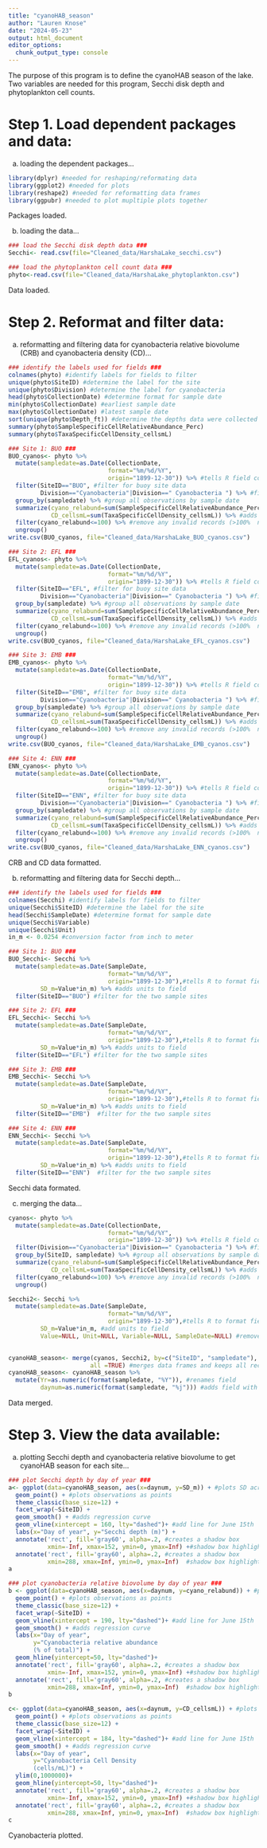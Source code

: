 ```yaml
---
title: "cyanoHAB_season"
author: "Lauren Knose"
date: "2024-05-23"
output: html_document
editor_options: 
  chunk_output_type: console
---
```


The purpose of this program is to define the cyanoHAB season of the lake. Two variables are needed for this program, Secchi disk depth and phytoplankton cell counts. 

# Step 1. Load dependent packages and data:

a) loading the dependent packages...

```r
library(dplyr) #needed for reshaping/reformating data
library(ggplot2) #needed for plots
library(reshape2) #needed for reformatting data frames
library(ggpubr) #needed to plot mupltiple plots together
```

Packages loaded.

b) loading the data...

```r
### load the Secchi disk depth data ###
Secchi<- read.csv(file="Cleaned_data/HarshaLake_secchi.csv")

### load the phytoplankton cell count data ###
phyto<-read.csv(file="Cleaned_data/HarshaLake_phytoplankton.csv")
```

Data loaded.

# Step 2. Reformat and filter data:

a) reformatting and filtering data for cyanobacteria relative biovolume (CRB) and cyanobacteria density (CD)...

```r
### identify the labels used for fields ###
colnames(phyto) #identify labels for fields to filter
unique(phyto$SiteID) #determine the label for the site
unique(phyto$Division) #determine the label for cyanobacteria
head(phyto$CollectionDate) #determine format for sample date
min(phyto$CollectionDate) #earliest sample date
max(phyto$CollectionDate) #latest sample date
sort(unique(phyto$Depth_ft)) #determine the depths data were collected
summary(phyto$SampleSpecificCellRelativeAbundance_Perc)
summary(phyto$TaxaSpecificCellDensity_cellsmL)

### Site 1: BUO ###
BUO_cyanos<- phyto %>%
  mutate(sampledate=as.Date(CollectionDate,
                            format="%m/%d/%Y",
                            origin="1899-12-30")) %>% #tells R field contains dates
  filter(SiteID=="BUO", #filter for buoy site data
         Division=="Cyanobacteria"|Division==" Cyanobacteria ") %>% #filter for cyanobacteria 
  group_by(sampledate) %>% #group all observations by sample date
  summarize(cyano_relabund=sum(SampleSpecificCellRelativeAbundance_Perc), #add all observations of cyanobacteria biovolumes together for each sample date
            CD_cellsmL=sum(TaxaSpecificCellDensity_cellsmL)) %>% #adds all the cyanobacteria cells/mL together for each sample date
  filter(cyano_relabund<=100) %>% #remove any invalid records (>100%  not valid entry)
  ungroup()
write.csv(BUO_cyanos, file="Cleaned_data/HarshaLake_BUO_cyanos.csv")

### Site 2: EFL ###
EFL_cyanos<- phyto %>%
  mutate(sampledate=as.Date(CollectionDate,
                            format="%m/%d/%Y",
                            origin="1899-12-30")) %>% #tells R field contains dates
  filter(SiteID=="EFL", #filter for buoy site data
         Division=="Cyanobacteria"|Division==" Cyanobacteria ") %>% #filter for cyanobacteria data
  group_by(sampledate) %>% #group all observations by sample date
  summarize(cyano_relabund=sum(SampleSpecificCellRelativeAbundance_Perc), #add all observations of cyanobacteria biovolumes together for each sample date
            CD_cellsmL=sum(TaxaSpecificCellDensity_cellsmL)) %>% #adds all the cyanobacteria cells/mL together for each sample date
  filter(cyano_relabund<=100) %>% #remove any invalid records (>100%  not valid entry)
  ungroup()
write.csv(BUO_cyanos, file="Cleaned_data/HarshaLake_EFL_cyanos.csv")

### Site 3: EMB ###
EMB_cyanos<- phyto %>%
  mutate(sampledate=as.Date(CollectionDate,
                            format="%m/%d/%Y",
                            origin="1899-12-30")) %>% #tells R field contains dates
  filter(SiteID=="EMB", #filter for buoy site data
         Division=="Cyanobacteria"|Division==" Cyanobacteria ") %>% #filter for cyanobacteria data
  group_by(sampledate) %>% #group all observations by sample date
  summarize(cyano_relabund=sum(SampleSpecificCellRelativeAbundance_Perc), #add all observations of cyanobacteria biovolumes together for each sample date
            CD_cellsmL=sum(TaxaSpecificCellDensity_cellsmL)) %>% #adds all the cyanobacteria cells/mL together for each sample date
  filter(cyano_relabund<=100) %>% #remove any invalid records (>100%  not valid entry)
  ungroup()
write.csv(BUO_cyanos, file="Cleaned_data/HarshaLake_EMB_cyanos.csv")

### Site 4: ENN ###
ENN_cyanos<- phyto %>%
  mutate(sampledate=as.Date(CollectionDate,
                            format="%m/%d/%Y",
                            origin="1899-12-30")) %>% #tells R field contains dates
  filter(SiteID=="ENN", #filter for buoy site data
         Division=="Cyanobacteria"|Division==" Cyanobacteria ") %>% #filter for cyanobacteria data
  group_by(sampledate) %>% #group all observations by sample date
  summarize(cyano_relabund=sum(SampleSpecificCellRelativeAbundance_Perc), #add all observations of cyanobacteria biovolumes together for each sample date
            CD_cellsmL=sum(TaxaSpecificCellDensity_cellsmL)) %>% #adds all the cyanobacteria cells/mL together for each sample date
  filter(cyano_relabund<=100) %>% #remove any invalid records (>100%  not valid entry)
  ungroup()
write.csv(BUO_cyanos, file="Cleaned_data/HarshaLake_ENN_cyanos.csv")
```

CRB and CD data formatted.

b) reformatting and filtering data for Secchi depth...

```r
### identify the labels used for fields ###
colnames(Secchi) #identify labels for fields to filter
unique(Secchi$SiteID) #determine the label for the site
head(Secchi$SampleDate) #determine format for sample date
unique(Secchi$Variable)
unique(Secchi$Unit)
in_m <- 0.0254 #conversion factor from inch to meter

### Site 1: BUO ###
BUO_Secchi<- Secchi %>%
  mutate(sampledate=as.Date(SampleDate,
                            format="%m/%d/%Y",
                            origin="1899-12-30"),#tells R to format field as Date
         SD_m=Value*in_m) %>% #adds units to field
  filter(SiteID=="BUO") #filter for the two sample sites

### Site 2: EFL ###
EFL_Secchi<- Secchi %>%
  mutate(sampledate=as.Date(SampleDate,
                            format="%m/%d/%Y",
                            origin="1899-12-30"),#tells R to format field as Date
         SD_m=Value*in_m) %>% #adds units to field
  filter(SiteID=="EFL") #filter for the two sample sites

### Site 3: EMB ###
EMB_Secchi<- Secchi %>%
  mutate(sampledate=as.Date(SampleDate,
                            format="%m/%d/%Y",
                            origin="1899-12-30"),#tells R to format field as Date
         SD_m=Value*in_m) %>% #adds units to field
  filter(SiteID=="EMB")  #filter for the two sample sites

### Site 4: ENN ###
ENN_Secchi<- Secchi %>%
  mutate(sampledate=as.Date(SampleDate,
                            format="%m/%d/%Y",
                            origin="1899-12-30"),#tells R to format field as Date
         SD_m=Value*in_m) %>% #adds units to field
  filter(SiteID=="ENN")  #filter for the two sample sites
```

Secchi data formated.

c) merging the data...
```r
cyanos<- phyto %>%
  mutate(sampledate=as.Date(CollectionDate, 
                            format="%m/%d/%Y",
                            origin="1899-12-30")) %>% #tells R field contains dates
  filter(Division=="Cyanobacteria"|Division==" Cyanobacteria ") %>% #filter for cyanobacteria data
  group_by(SiteID, sampledate) %>% #group all observations by sample date
  summarize(cyano_relabund=sum(SampleSpecificCellRelativeAbundance_Perc), #add all observations of cyanobacteria biovolumes together for each sample date
            CD_cellsmL=sum(TaxaSpecificCellDensity_cellsmL)) %>% #adds all the cyanobacteria cells/mL together for each sample date
  filter(cyano_relabund<=100) %>% #remove any invalid records (>100%  not valid entry)
  ungroup()

Secchi2<- Secchi %>%
  mutate(sampledate=as.Date(SampleDate, 
                            format="%m/%d/%Y",
                            origin="1899-12-30"),#tells R to format field as Date
         SD_m=Value*in_m, #add units to field
         Value=NULL, Unit=NULL, Variable=NULL, SampleDate=NULL) #remove extra fields
  

cyanoHAB_season<- merge(cyanos, Secchi2, by=c("SiteID", "sampledate"),
                       all =TRUE) #merges data frames and keeps all records 
cyanoHAB_season<- cyanoHAB_season %>%
  mutate(Yr=as.numeric(format(sampledate, "%Y")), #renames field
         daynum=as.numeric(format(sampledate, "%j"))) #adds field with day
```

Data merged.

# Step 3. View the data available:

a)  plotting Secchi depth and cyanobacteria relative biovolume to get cyanoHAB season for each site...

```r
### plot Secchi depth by day of year ###
a<- ggplot(data=cyanoHAB_season, aes(x=daynum, y=SD_m)) + #plots SD across day
  geom_point() + #plots observations as points
  theme_classic(base_size=12) +
  facet_wrap(~SiteID) +
  geom_smooth() + #adds regression curve
  geom_vline(xintercept = 160, lty="dashed")+ #add line for June 15th
  labs(x="Day of year", y="Secchi depth (m)") +
  annotate('rect', fill='gray60', alpha=.2, #creates a shadow box 
           xmin=-Inf, xmax=152, ymin=0, ymax=Inf) +#shadow box highlights CyanoHAB season
  annotate('rect', fill='gray60', alpha=.2, #creates a shadow box 
           xmin=288, xmax=Inf, ymin=0, ymax=Inf)  #shadow box highlights CyanoHAB season
a

### plot cyanobacteria relative biovolume by day of year ###
b <- ggplot(data=cyanoHAB_season, aes(x=daynum, y=cyano_relabund)) + #plots cyano RB across day
  geom_point() + #plots observations as points
  theme_classic(base_size=12) +
  facet_wrap(~SiteID) +
  geom_vline(xintercept = 190, lty="dashed")+ #add line for June 15th
  geom_smooth() + #adds regression curve
  labs(x="Day of year", 
       y="Cyanobacteria relative abundance 
       (% of total)") +
  geom_hline(yintercept=50, lty="dashed")+
  annotate('rect', fill='gray60', alpha=.2, #creates a shadow box 
           xmin=-Inf, xmax=152, ymin=0, ymax=Inf) +#shadow box highlights CyanoHAB season
  annotate('rect', fill='gray60', alpha=.2, #creates a shadow box 
           xmin=288, xmax=Inf, ymin=0, ymax=Inf)  #shadow box highlights CyanoHAB season
b

c<- ggplot(data=cyanoHAB_season, aes(x=daynum, y=CD_cellsmL)) + #plots cyano RB across day
  geom_point() + #plots observations as points
  theme_classic(base_size=12) +
  facet_wrap(~SiteID) +
  geom_vline(xintercept = 184, lty="dashed")+ #add line for June 15th
  geom_smooth() + #adds regression curve
  labs(x="Day of year", 
       y="Cyanobacteria Cell Density 
       (cells/mL)") +
  ylim(0,1000000)+
  geom_hline(yintercept=50, lty="dashed")+
  annotate('rect', fill='gray60', alpha=.2, #creates a shadow box 
           xmin=-Inf, xmax=152, ymin=0, ymax=Inf) +#shadow box highlights CyanoHAB season
  annotate('rect', fill='gray60', alpha=.2, #creates a shadow box 
           xmin=288, xmax=Inf, ymin=0, ymax=Inf)  #shadow box highlights CyanoHAB season
c
```

Cyanobacteria plotted.
